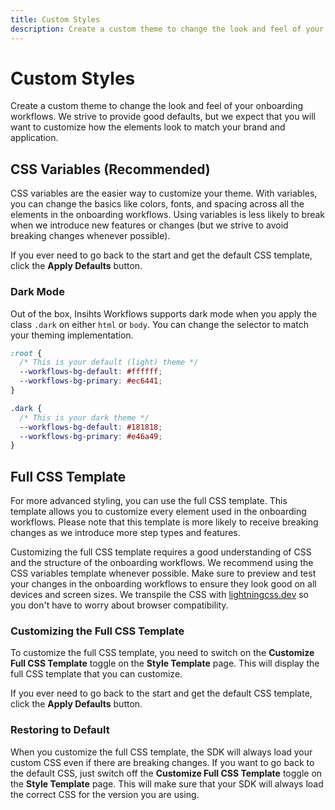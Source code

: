 ```yaml
---
title: Custom Styles
description: Create a custom theme to change the look and feel of your onboarding workflows.
---
```


# Custom Styles

Create a custom theme to change the look and feel of your onboarding workflows. We strive to provide good defaults, but we expect that you will want to customize how the elements look to match your brand and application.



## CSS Variables (Recommended)

CSS variables are the easier way to customize your theme. With variables, you can change the basics like colors, fonts, and spacing across all the elements in the onboarding workflows. Using variables is less likely to break when we introduce new features or changes (but we strive to avoid breaking changes whenever possible).

If you ever need to go back to the start and get the default CSS template, click the **Apply Defaults** button.

### Dark Mode

Out of the box, Insihts Workflows supports dark mode when you apply the class `.dark` on either `html` or `body`. You can change the selector to match your theming implementation.

```css
:root {
  /* This is your default (light) theme */
  --workflows-bg-default: #ffffff;
  --workflows-bg-primary: #ec6441;
}

.dark {
  /* This is your dark theme */
  --workflows-bg-default: #181818;
  --workflows-bg-primary: #e46a49;
}
```

## Full CSS Template

For more advanced styling, you can use the full CSS template. This template allows you to customize every element used in the onboarding workflows. Please note that this template is more likely to receive breaking changes as we introduce more step types and features.

Customizing the full CSS template requires a good understanding of CSS and the structure of the onboarding workflows. We recommend using the CSS variables template whenever possible. Make sure to preview and test your changes in the onboarding workflows to ensure they look good on all devices and screen sizes. We transpile the CSS with [lightningcss.dev](https://lightningcss.dev) so you don't have to worry about browser compatibility.

### Customizing the Full CSS Template

To customize the full CSS template, you need to switch on the **Customize Full CSS Template** toggle on the **Style Template** page. This will display the full CSS template that you can customize.

If you ever need to go back to the start and get the default CSS template, click the **Apply Defaults** button.

### Restoring to Default

When you customize the full CSS template, the SDK will always load your custom CSS even if there are breaking changes. If you want to go back to the default CSS, just switch off the **Customize Full CSS Template** toggle on the **Style Template** page. This will make sure that your SDK will always load the correct CSS for the version you are using.
